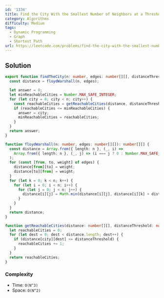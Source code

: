 ```yaml
---
id: '1334'
title: Find the City With the Smallest Number of Neighbors at a Threshold Distance
category: Algorithms
difficulty: Medium
tags:
  - Dynamic Programming
  - Graph
  - Shortest Path
url: https://leetcode.com/problems/find-the-city-with-the-smallest-number-of-neighbors-at-a-threshold-distance
---
```


## Solution

```typescript filename="solution.ts" copy
export function findTheCity(n: number, edges: number[][], distanceThreshold: number): number {
  const distance = floydWarshall(n, edges);

  let answer = 0;
  let minReachableCities = Number.MAX_SAFE_INTEGER;
  for (let city = 0; city < n; city++) {
    const reachableCities = getReachableCities(distance, distanceThreshold, city);
    if (reachableCities <= minReachableCities) {
      answer = city;
      minReachableCities = reachableCities;
    }
  }
  return answer;
}

function floydWarshall(n: number, edges: number[][]): number[][] {
  const distance = Array.from({ length: n }, (_, i) =>
    Array.from({ length: n }, (_, j) => (i === j ? 0 : Number.MAX_SAFE_INTEGER)),
  );
  for (const [from, to, weight] of edges) {
    distance[from][to] = weight;
    distance[to][from] = weight;
  }
  for (let k = 0; k < n; k++) {
    for (let i = 0; i < n; i++) {
      for (let j = 0; j < n; j++) {
        distance[i][j] = Math.min(distance[i][j], distance[i][k] + distance[k][j]);
      }
    }
  }
  return distance;
}

function getReachableCities(distance: number[][], distanceThreshold: number, city: number) {
  let reachableCities = 0;
  for (let dest = 0; dest < distance.length; dest++) {
    if (distance[city][dest] <= distanceThreshold) {
      reachableCities += 1;
    }
  }
  return reachableCities;
}
```

### Complexity

- Time: `O(N^3)`
- Space: `O(N^2)`
